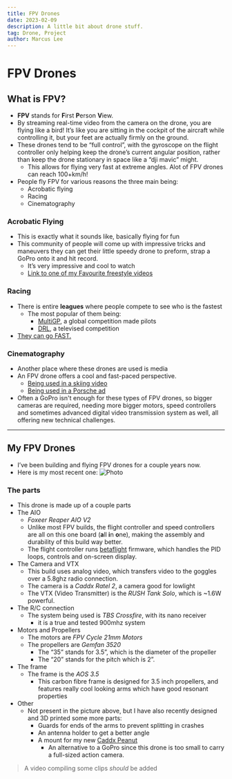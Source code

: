 ```yaml
---
title: FPV Drones
date: 2023-02-09
description: A little bit about drone stuff.
tag: Drone, Project
author: Marcus Lee
---
```


# FPV Drones

## What is FPV?
- **FPV** stands for **F**irst **P**erson **V**iew.
- By streaming real-time video from the camera on the drone, you are flying like a bird! It’s like you are sitting in the cockpit of the aircraft while controlling it, but your feet are actually firmly on the ground.
- These drones tend to be “full control”, with the gyroscope on the flight controller only helping keep the drone’s current angular position, rather than keep the drone stationary in space like a “dji mavic” might.
	- This allows for flying very fast at extreme angles. Alot of FPV drones can reach 100+km/h!
- People fly FPV for various reasons the three main being:
	- Acrobatic flying
	- Racing
	- Cinematography

### Acrobatic Flying
- This is exactly what it sounds like, basically flying for fun
- This community of people will come up with impressive tricks and maneuvers they can get their little speedy drone to preform, strap a GoPro onto it and hit record.
	- It’s very impressive and cool to watch
	- [Link to one of my Favourite freestyle videos](https://youtu.be/f7YMgfjUfGk)

### Racing
- There is entire **leagues** where people compete to see who is the fastest
	- The most popular of them being:
		- [MultiGP](https://www.multigp.com/), a global competition made pilots
		- [DRL](https://thedroneracingleague.com/), a televised competition
- [They can go FAST.](https://youtu.be/xSyJECqhg1o)

### Cinematography
- Another place where these drones are used is media
- An FPV drone offers a cool and fast-paced perspective.
	- [Being used in a skiing video](https://youtu.be/5aqTL6V6JIM)
	- [Being used in a Porsche ad](https://youtu.be/1U2aVQDbJ3o)
- Often a GoPro isn't enough for these types of FPV drones, so bigger cameras are required, needing more bigger motors, speed controllers and sometimes advanced digital video transmission system as well, all offering new technical challenges.

---

## My FPV Drones
- I’ve been building and flying FPV drones for a couple years now.
- Here is my most recent one:
	<Image
    src="/images/AOS35.jpg"
    alt="Photo"
    width={1008}
    height={756}
    priority
    className="next-image"
    />

### The parts
- This drone is made up of a couple parts
- The AIO
	- *Foxeer Reaper AIO V2*
	- Unlike most FPV builds, the flight controller and speed controllers are all on this one board (**a**ll **i**n **o**ne), making the assembly and durability of this build way better.
	- The flight controller runs [betaflight](https://betaflight.com/) firmware, which handles the PID loops, controls and on-screen display.
- The Camera and VTX
	- This build uses analog video, which transfers video to the goggles over a 5.8ghz radio connection.
	- The camera is a *Caddx Ratel 2*, a camera good for lowlight
	- The VTX (Video Transmitter) is the *RUSH Tank Solo*, which is ~1.6W powerful.
- The R/C connection
	- The system being used is *TBS Crossfire*, with its nano receiver
		- it is a true and tested 900mhz system
- Motors and Propellers
	- The motors are *FPV Cycle 21mm Motors*
	- The propellers are *Gemfan 3520*
		- The “35” stands for 3.5”, which is the diameter of the propeller
		- The “20” stands for the pitch which is 2”.
- The frame
	- The frame is the *AOS 3.5*
		- This carbon fibre frame is designed for 3.5 inch propellers, and features really cool looking arms which have good resonant properties 
- Other
	- Not present in the picture above, but I have also recently designed and 3D printed some more parts:
		- Guards for ends of the arms to prevent splitting in crashes
		- An antenna holder to get a better angle
		- A mount for my new [Caddx Peanut](https://caddxfpv.com/products/caddx-peanut-action-camera)
			- An alternative to a GoPro since this drone is too small to carry a full-sized action camera.

> A video compiling some clips *should* be added
